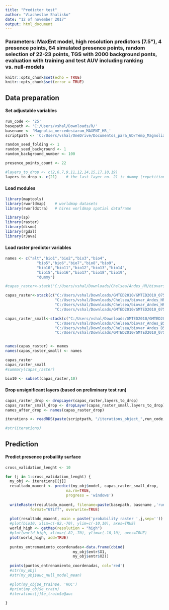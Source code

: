 ---
title: "Predictor test"
author: "Viacheslav Shalisko"
date: "12 of november 2017"
output: html_document
---


###  Parameters: MaxEnt model, high resolution predictors (7.5"), 4 presence points, 64 simulated presence points, random selection of 22-23 points, TGS with 2000 background ponts, evaluation with training and test AUV including ranking vs. null-models

```{r}
knitr::opts_chunk$set(echo = TRUE)
knitr::opts_chunk$set(error = TRUE)
```

## Data preparation
#### Set adjustable variables

```{r set-variables}
run_code <- '25'
basepath <- 'C:/Users/vshal/Downloads/R/'
basename <- 'Magnolia_mercedesiarum_MAXENT_HR_'
scriptpath <- 'C:/Users/vshal/OneDrive/Documentos_para_GD/Temp_Magnolia/test_run'

random_seed_folding <- 1
random_seed_background <- 1
random_background_number <- 100

presence_points_count <- 22

#layers_to_drop <- c(2,6,7,9,11,12,14,15,17,18,19)
layers_to_drop <- c(21)    # the last layer no. 21 is dummy (repetition of the first, included just to drop it)
```


#### Load modules

```{r load-modulos}
library(maptools)
library(rworldmap)    # worldmap datasets
library(rworldxtra)   # hires worldmap spatial dataframe

library(sp)
library(raster)
library(dismo)
library(rgdal)
library(rJava)


```

#### Load raster predictor variables

```{r load-rasters, cache=TRUE}

names <- c("alt","bio1","bio2","bio3","bio4",
              "bio5","bio6","bio7","bio8","bio9",
              "bio10","bio11","bio12","bio13","bio14",
              "bio15","bio16","bio17","bio18","bio19",
              "dummy")

#capas_raster<-stack("C:/Users/vshal/Downloads/Chelsea/Andes_HR/biovars_Andes_HR.tif")

capas_raster<-stack(c("C:/Users/vshal/Downloads/GMTED2010/GMTED2010_075_Andes.tif",
                      "C:/Users/vshal/Downloads/Chelsea/biovar_Andes_HR_mixed_T.tif",
                      "C:/Users/vshal/Downloads/Chelsea/biovar_Andes_HR_mixed_P.tif",
                      "C:/Users/vshal/Downloads/GMTED2010/GMTED2010_075_Andes.tif"))

capas_raster_small<-stack(c("C:/Users/vshal/Downloads/GMTED2010/GMTED2010_075_B500km.tif",
                      "C:/Users/vshal/Downloads/Chelsea/biovar_Andes_B500km_HR_mixed_T.tif",
                      "C:/Users/vshal/Downloads/Chelsea/biovar_Andes_B500km_HR_mixed_P.tif",
                      "C:/Users/vshal/Downloads/GMTED2010/GMTED2010_075_B500km.tif"))


names(capas_raster) <- names
names(capas_raster_small) <- names

capas_raster
capas_raster_small
#summary(capas_raster)

bio10 <- subset(capas_raster,10)
```

#### Drop unsignificant layers (based on preliminary test run)

```{r drop-layers}
capas_raster_drop <- dropLayer(capas_raster,layers_to_drop)
capas_raster_small_drop <- dropLayer(capas_raster_small,layers_to_drop)
names_after_drop <- names(capas_raster_drop)
```


```{r cross-validation-load}
iterations <- readRDS(paste(scriptpath, "/iterations_object_",run_code,".rds",sep=""))

#str(iterations)
```

## Prediction
#### Predict presence probaility surface

```{r apply-model, fig.height=16, fig.width=10}
cross_validation_lenght <- 10

for (j in 1:cross_validation_lenght) {
  my_obj <- iterations[[j]]
  resultado_maxent <- predict(my_obj$model, capas_raster_small_drop, 
                           na.rm=TRUE,
                           progress = 'windows') 
  
  writeRaster(resultado_maxent, filename=paste(basepath, basename ,'run_',run_code,'_',j,'.tif',sep=''), 
           format="GTiff", overwrite=TRUE)
  
  plot(resultado_maxent, main = paste('probability raster ',j,sep=''))
  #plot(bio10, xlim=c(-82,-70), ylim=c(-10,10), axes=TRUE)
  world_high <- getMap(resolution = "high")
  #plot(world_high, xlim=c(-82,-70), ylim=c(-10,10), axes=TRUE)
  plot(world_high, add=TRUE)
  
  puntos_entrenamiento_coordenadas<-data.frame(cbind(
                              my_obj$entr$X1,
                              my_obj$entr$X2))  
  
  points(puntos_entrenamiento_coordenadas, col='red')
  #str(my_obj)
  #str(my_obj$auc_null_model_mean)

  #plot(my_obj$e_train$e, 'ROC')
  #print(my_obj$e_train)
  #iterations[j]$e_train$e@auc
  
}


```



